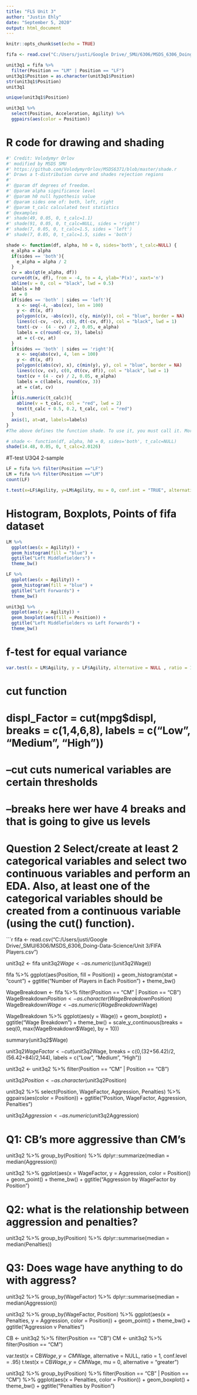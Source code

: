 ---
title: "FLS Unit 3"
author: "Justin Ehly"
date: "September 5, 2020"
output: html_document
---

```{r setup, include=FALSE}
knitr::opts_chunk$set(echo = TRUE)
```

```{r}
fifa <- read.csv("C:/Users/justi/Google Drive/_SMU/6306/MSDS_6306_Doing-Data-Science/Unit 3/FIFA Players.csv")

unit3q1 = fifa %>%
  filter(Position == "LM" | Position == "LF")
unit3q1$Position = as.character(unit3q1$Position)
str(unit3q1$Position)
unit3q1

unique(unit3q1$Position)

unit3q1 %>%
  select(Position, Acceleration, Agility) %>%
  ggpairs(aes(color = Position))

```

# R code for drawing and shading

```{r}
#' Credit: Volodymyr Orlov
#' modified by MSDS SMU
#' https://github.com/VolodymyrOrlov/MSDS6371/blob/master/shade.r
#' Draws a t-distribution curve and shades rejection regions
#' 
#' @param df degrees of freedom.
#' @param alpha significance level
#' @param h0 null hypothesis value
#' @param sides one of: both, left, right
#' @param t_calc calculated test statistics
#' @examples
#' shade(49, 0.05, 0, t_calc=1.1)
#' shade(91, 0.05, 0, t_calc=NULL, sides = 'right')
#' shade(7, 0.05, 0, t_calc=1.5, sides = 'left')
#' shade(7, 0.05, 0, t_calc=1.5, sides = 'both')

shade <- function(df, alpha, h0 = 0, sides='both', t_calc=NULL) {
  e_alpha = alpha
  if(sides == 'both'){
    e_alpha = alpha / 2
  }
  cv = abs(qt(e_alpha, df))
  curve(dt(x, df), from = -4, to = 4, ylab='P(x)', xaxt='n') 
  abline(v = 0, col = "black", lwd = 0.5)
  labels = h0
  at = 0
  if(sides == 'both' | sides == 'left'){
    x <- seq(-4, -abs(cv), len = 100) 
    y <- dt(x, df)
    polygon(c(x, -abs(cv)), c(y, min(y)), col = "blue", border = NA)
    lines(c(-cv, -cv), c(0, dt(-cv, df)), col = "black", lwd = 1)
    text(-cv - (4 - cv) / 2, 0.05, e_alpha)
    labels = c(round(-cv, 3), labels)
    at = c(-cv, at)
  }
  if(sides == 'both' | sides == 'right'){
    x <- seq(abs(cv), 4, len = 100)
    y <- dt(x, df)
    polygon(c(abs(cv), x), c(min(y), y), col = "blue", border = NA)
    lines(c(cv, cv), c(0, dt(cv, df)), col = "black", lwd = 1)
    text(cv + (4 - cv) / 2, 0.05, e_alpha)
    labels = c(labels, round(cv, 3))
    at = c(at, cv)
  }
  if(is.numeric(t_calc)){
    abline(v = t_calc, col = "red", lwd = 2)
    text(t_calc + 0.5, 0.2, t_calc, col = "red")
  }
  axis(1, at=at, labels=labels)
}
#The above defines the function shade. To use it, you must call it. More examples are in the comments above.

# shade <- function(df, alpha, h0 = 0, sides='both', t_calc=NULL)
shade(14.48, 0.05, 0, t_calc=2.0126)

```

#T-test U3Q4 2-sample
```{r}
LF = fifa %>% filter(Position =="LF")
LM = fifa %>% filter(Position =="LM")
count(LF)

t.test(x=LF$Agility, y=LM$Agility, mu = 0, conf.int = "TRUE", alternative = "two.sided")

```

# Histogram, Boxplots, Points of fifa dataset
```{r}

LM %>%
  ggplot(aes(x = Agility)) +
  geom_histogram(fill = "blue") +
  ggtitle("Left Middlefielders") +
  theme_bw()

LF %>%
  ggplot(aes(x = Agility)) +
  geom_histogram(fill = "blue") +
  ggtitle("Left Forwards") +
  theme_bw()

unit3q1 %>%
  ggplot(aes(y = Agility)) +
  geom_boxplot(aes(fill = Position)) +
  ggtitle("Left Middlefielders vs Left Forwards") +
  theme_bw()


```

# f-test for equal variance
```{r}

var.test(x = LM$Agility, y = LF$Agility, alternative = NULL , ratio = 1, conf.level = 0.95)

```

# cut function
# displ_Factor = cut(mpg$displ, breaks = c(1,4,6,8), labels = c("Low", "Medium", "High"))
# --cut cuts numerical variables are certain thresholds
# --breaks here wer have 4 breaks and that is going to give us levels

# Question 2 Select/create at least 2 categorical variables and select two continuous variables and perform an EDA.  Also, at least one of the categorical variables should be created from a continuous variable (using the cut() function).   

```{r}
fifa <- read.csv("C:/Users/justi/Google Drive/_SMU/6306/MSDS_6306_Doing-Data-Science/Unit 3/FIFA Players.csv")


unit3q2 <- fifa
unit3q2$Wage <- as.numeric((unit3q2$Wage))

 
fifa %>%
  ggplot(aes(Position, fill = Position)) +
  geom_histogram(stat = "count") + 
  ggtitle("Number of Players in Each Position") +
  theme_bw()

WageBreakdown <- fifa %>% filter(Position == "CM" | Position == "CB")
WageBreakdown$Position <- as.character(WageBreakdown$Position)
WageBreakdown$Wage <- as.numeric(WageBreakdown$Wage) 

WageBreakdown %>%
  ggplot(aes(y = Wage)) +
  geom_boxplot() + 
  ggtitle("Wage Breakdown") +
  theme_bw() +
  scale_y_continuous(breaks = seq(0, max(WageBreakdown$Wage), by = 10))

summary(unit3q2$Wage)


unit3q2$WageFactor <- cut(unit3q2$Wage, breaks = c(0,(32+56.42)/2,(56.42+84)/2,144), 
                          labels = c("Low", "Medium", "High"))
  
unit3q2 <- unit3q2 %>% filter(Position == "CM" | Position == "CB")     

unit3q2$Position <- as.character(unit3q2$Position)  

unit3q2 %>%
  select(Position, WageFactor, Aggression, Penalties) %>%
  ggpairs(aes(color = Position)) +
  ggtitle("Position, WageFactor, Aggression, Penalties")

unit3q2$Aggression <- as.numeric(unit3q2$Aggression) 

# Q1: CB's more aggressive than CM's
unit3q2 %>%
  group_by(Position) %>%
  dplyr::summarize(median = median(Aggression))

unit3q2 %>%
  ggplot(aes(x = WageFactor, y = Aggression, color = Position)) +
  geom_point() +
  theme_bw() +
  ggtitle("Aggression by WageFactor by Position")


# Q2: what is the relationship between aggression and penalties?
unit3q2 %>%
  group_by(Position) %>%
  dplyr::summarise(median = median(Penalties))

# Q3: Does wage have anything to do with aggress?
unit3q2 %>%
  group_by(WageFactor) %>%
  dplyr::summarise(median = median(Aggression))

unit3q2 %>%
  group_by(WageFactor, Position) %>%
  ggplot(aes(x = Penalties, y = Aggression, color = Position)) +
  geom_point() +
  theme_bw() +
  ggtitle("Aggression v Penalties")

CB <- unit3q2 %>% filter(Position == "CB")
CM <- unit3q2 %>% filter(Position == "CM")


var.test(x = CB$Wage, y = CM$Wage, alternative = NULL, ratio = 1, conf.level = .95)
t.test(x = CB$Wage, y = CM$Wage, mu = 0, alternative = "greater")

unit3q2 %>%
  group_by(Position) %>%
  filter(Position == "CB" | Position == "CM") %>%
  ggplot(aes(x = Penalties, color = Position)) +
  geom_boxplot() +
  theme_bw() +
  ggtitle("Penalties by Position")


